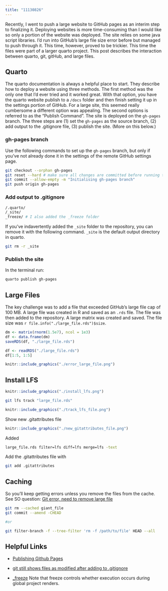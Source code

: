 ```yaml
---
title: "11130826"
---
```


Recently, I went to push a large website to GitHub pages as an interim step to finalizing it.  Deploying websites is more time-consuming than I would like so only a portion of the website was deployed.  The site relies on some java script libraries.  I'd run into GitHub's large file size error before but managed to push through it.  This time, however, proved to be trickier.  This time the files were part of a larger quarto project.  This post describes the interaction between quarto, git, gitHub, and large files.

## Quarto

The quarto documentation is always a helpful place to start. They describe how to deploy a website using three methods.  The first method was the only one that I'd ever tried and it worked great.  With that option, you have the quarto website publish to a `/docs` folder and then finish setting it up in the settings portion of GitHub.  For a large site, this seemed really cumbersome a different option was appealing.  The second options is referred to as the "Publish Command". The site is deployed on the `gh-pages` branch.  The three steps are (1) set the `gh-pages` as the source branch, (2) add output to the .gitignore file, (3) publish the site. (More on this below.)

### gh-pages branch

Use the following commands to set up the `gh-pages` branch, but only if you've not already done it in the settings of the remote GitHub settings page.

```bash
git checkout --orphan gh-pages
git reset --hard # make sure all changes are committed before running this!
git commit --allow-empty -m "Initialising gh-pages branch"
git push origin gh-pages
```


### Add output to .gitignore

```bash
/.quarto/
/_site/
_freeze/ # I also added the _freeze folder
```


If you've indavertently added the `_site` folder to the repository, you can remove it with the following command.  `_site` is the default output directory in quarto.

```bash
git rm -r _site
```

### Publish the site

In the terminal run:

```bash
quarto publish gh-pages
```


## Large Files

The key challenge was to add a file that exceeded GitHub's large file cap of 100 MB.  A large file was created in R and saved as an `.rds` file.  The file was then added to the repository.  A large matrix was created and saved.  The file size was `r file.info("./large_file.rds")$size `.

```r
dm <- matrix(rnorm(1.5e7), ncol = 1e3)
df <- data.frame(dm)
saveRDS(df, "./large_file.rds")
```




```r
df <- readRDS("./large_file.rds")
df[1:5, 1:5]
```


```r
knitr::include_graphics("./error_large_file.png")
```


## Install LFS

```r
knitr::include_graphics("./install_lfs.png")
```

```bash
git lfs track "large_file.rds"
```


```r
knitr::include_graphics("./track_lfs_file.png")
```

Show new .gitattributes file

```r
knitr::include_graphics("./new_gitattributes_file.png")
```


Added

```bash
large_file.rds filter=lfs diff=lfs merge=lfs -text
```

Add the .gitattributes file with

```bash
git add .gitattributes
```

## Caching 

So you'll keep getting errors unless you remove the files from the cache. See SO question:  [Git error, need to remove large file](https://stackoverflow.com/questions/33360043/git-error-need-to-remove-large-file)

```bash
git rm --cached giant_file
git commit --amend -CHEAD

#or

git filter-branch -f --tree-filter 'rm -f /path/to/file' HEAD --all

```

## Helpful Links

- [Publishing Github Pages](https://quarto.org/docs/publishing/github-pages.html#publish-command)

- [git still shows files as modified after adding to .gitignore](https://stackoverflow.com/questions/9750606/git-still-shows-files-as-modified-after-adding-to-gitignore)

- [_freeze](https://quarto.org/docs/projects/code-execution.html#freeze) Note that freeze controls whether execution occurs during global project renders.
